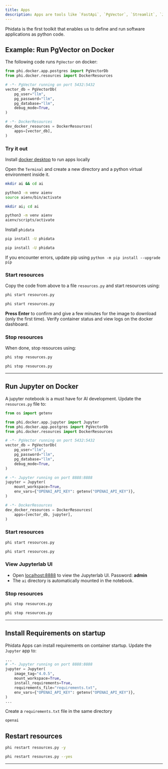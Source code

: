 ```yaml
---
title: Apps
description: Apps are tools like `FastApi`, `PgVector`, `Streamlit`, `Jupyter`, `Django` used to run software. They form the **Application** layer of a software product.
---
```


Phidata is the first toolkit that enables us to define and run software applications as python code.

## Example: Run PgVector on Docker

The following code runs `PgVector` on docker:

```python resources.py
from phi.docker.app.postgres import PgVectorDb
from phi.docker.resources import DockerResources

# -*- PgVector running on port 5432:5432
vector_db = PgVectorDb(
    pg_user="llm",
    pg_password="llm",
    pg_database="llm",
    debug_mode=True,
)

# -*- DockerResources
dev_docker_resources = DockerResources(
    apps=[vector_db],
)
```

### Try it out

<Note>

Install [docker desktop](https://docs.docker.com/desktop/install/mac-install/) to run apps locally

</Note>

Open the `Terminal` and create a new directory and a python virtual environment inside it.

<CodeGroup>

```bash Mac
mkdir ai && cd ai

python3 -m venv aienv
source aienv/bin/activate
```

```bash Windows
mkdir ai; cd ai

python3 -m venv aienv
aienv/scripts/activate
```

</CodeGroup>

Install `phidata`

<CodeGroup>

```bash Mac
pip install -U phidata
```

```bash Windows
pip install -U phidata
```

</CodeGroup>

<Note>

If you encounter errors, update pip using `python -m pip install --upgrade pip`

</Note>

### Start resources

Copy the code from above to a file `resources.py` and start resources using:

<CodeGroup>

```bash Mac
phi start resources.py
```

```bash Windows
phi start resources.py
```

</CodeGroup>

**Press Enter** to confirm and give a few minutes for the image to download (only the first time). Verify container status and view logs on the docker dashboard.

### Stop resources

When done, stop resources using:

<CodeGroup>

```bash Mac
phi stop resources.py
```

```bash Windows
phi stop resources.py
```

</CodeGroup>

---

## Run Jupyter on Docker

A jupyter notebook is a must have for AI development. Update the `resources.py` file to:

```python resources.py
from os import getenv

from phi.docker.app.jupyter import Jupyter
from phi.docker.app.postgres import PgVectorDb
from phi.docker.resources import DockerResources

# -*- PgVector running on port 5432:5432
vector_db = PgVectorDb(
    pg_user="llm",
    pg_password="llm",
    pg_database="llm",
    debug_mode=True,
)

# -*- Jupyter running on port 8888:8888
jupyter = Jupyter(
    mount_workspace=True,
    env_vars={"OPENAI_API_KEY": getenv("OPENAI_API_KEY")},
)

# -*- DockerResources
dev_docker_resources = DockerResources(
    apps=[vector_db, jupyter],
)
```

### Start resources

<CodeGroup>

```bash Mac
phi start resources.py
```

```bash Windows
phi start resources.py
```

</CodeGroup>

### View Jupyterlab UI

- Open [localhost:8888](http://localhost:8888) to view the Jupyterlab UI. Password: **admin**
- The `ai` directory is automatically mounted in the notebook.

### Stop resources

<CodeGroup>

```bash Mac
phi stop resources.py
```

```bash Windows
phi stop resources.py
```

</CodeGroup>

---

## Install Requirements on startup

Phidata Apps can install requirements on container startup. Update the `Jupyter` app to:

```python resources.py
...
# -*- Jupyter running on port 8888:8888
jupyter = Jupyter(
    image_tag="4.0.5",
    mount_workspace=True,
    install_requirements=True,
    requirements_file="requirements.txt",
    env_vars={"OPENAI_API_KEY": getenv("OPENAI_API_KEY")},
)
...
```

Create a `requirements.txt` file in the same directory

```python requirements.txt
openai
```

## Restart resources

<CodeGroup>

```bash terminal
phi restart resources.py -y
```

```bash With Options
phi restart resources.py --yes
```

</CodeGroup>

---
